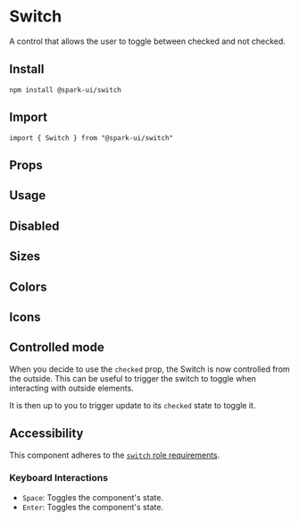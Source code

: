 
<Meta of={stories} />

# Switch

A control that allows the user to toggle between checked and not checked.

## Install

```
npm install @spark-ui/switch
```

## Import

```
import { Switch } from "@spark-ui/switch"
```

## Props

<ArgTypes of={Switch} />

## Usage

<Canvas of={stories.Default} />

## Disabled

<Canvas of={stories.Disabled} />

## Sizes

<Canvas of={stories.Sizes} />

## Colors

<Canvas of={stories.Colors} />

## Icons

<Canvas of={stories.Icons} />

## Controlled mode

When you decide to use the `checked` prop, the Switch is now controlled from the outside.
This can be useful to trigger the switch to toggle when interacting with outside elements.

It is then up to you to trigger update to its `checked` state to toggle it.

<Canvas of={stories.ControlledMode} />

## Accessibility

This component adheres to the [`switch` role requirements](https://www.w3.org/WAI/ARIA/apg/patterns/switch).

### Keyboard Interactions

- `Space`: Toggles the component's state.
- `Enter`: Toggles the component's state.
